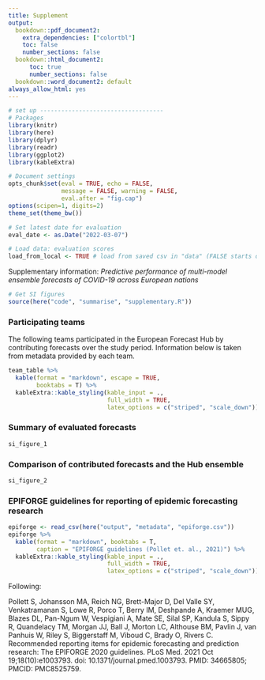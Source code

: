 ```yaml
---
title: Supplement
output:
  bookdown::pdf_document2:
    extra_dependencies: ["colortbl"]
    toc: false
    number_sections: false
  bookdown::html_document2:
      toc: true
      number_sections: false
  bookdown::word_document2: default
always_allow_html: yes
---
```


```r
# set up -----------------------------------
# Packages
library(knitr)
library(here)
library(dplyr)
library(readr)
library(ggplot2)
library(kableExtra)

# Document settings
opts_chunk$set(eval = TRUE, echo = FALSE,
               message = FALSE, warning = FALSE,
               eval.after = "fig.cap")
options(scipen=1, digits=2)
theme_set(theme_bw())

# Set latest date for evaluation
eval_date <- as.Date("2022-03-07")

# Load data: evaluation scores
load_from_local <- TRUE # load from saved csv in "data" (FALSE starts download)
```

Supplementary information: _Predictive performance of multi-model ensemble forecasts of COVID-19 across European nations_

```r
# Get SI figures
source(here("code", "summarise", "supplementary.R"))
```

### Participating teams

The following teams participated in the European Forecast Hub by contributing forecasts over the study period. Information below is taken from metadata provided by each team.

```r
team_table %>%
  kable(format = "markdown", escape = TRUE,
        booktabs = T) %>%
  kableExtra::kable_styling(kable_input = .,
                            full_width = TRUE,
                            latex_options = c("striped", "scale_down"))
```

 \newpage
 
### Summary of evaluated forecasts
```r
si_figure_1
```

\newpage
 
### Comparison of contributed forecasts and the Hub ensemble
```r
si_figure_2
```


### EPIFORGE guidelines for reporting of epidemic forecasting research

```r
epiforge <- read_csv(here("output", "metadata", "epiforge.csv"))
epiforge %>%
  kable(format = "markdown", booktabs = T,
        caption = "EPIFORGE guidelines (Pollet et. al., 2021)") %>%
  kableExtra::kable_styling(kable_input = .,
                            full_width = TRUE,
                            latex_options = c("striped", "scale_down"))
```

Following:

Pollett S, Johansson MA, Reich NG, Brett-Major D, Del Valle SY, Venkatramanan S, Lowe R, Porco T, Berry IM, Deshpande A, Kraemer MUG, Blazes DL, Pan-Ngum W, Vespigiani A, Mate SE, Silal SP, Kandula S, Sippy R, Quandelacy TM, Morgan JJ, Ball J, Morton LC, Althouse BM, Pavlin J, van Panhuis W, Riley S, Biggerstaff M, Viboud C, Brady O, Rivers C. Recommended reporting items for epidemic forecasting and prediction research: The EPIFORGE 2020 guidelines. PLoS Med. 2021 Oct 19;18(10):e1003793. doi: 10.1371/journal.pmed.1003793. PMID: 34665805; PMCID: PMC8525759.
